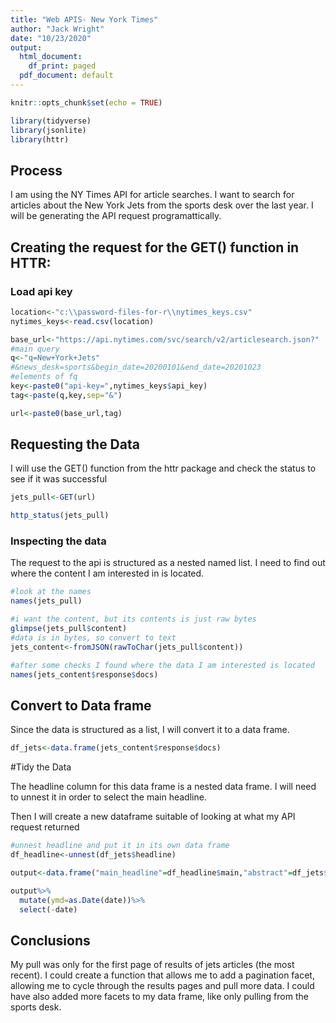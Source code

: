 ```yaml
---
title: "Web APIS- New York Times"
author: "Jack Wright"
date: "10/23/2020"
output:
  html_document:
    df_print: paged
  pdf_document: default
---
```


```r
knitr::opts_chunk$set(echo = TRUE)
```

```r
library(tidyverse)
library(jsonlite)
library(httr)
```

## Process

I am using the NY Times API for article searches. I want to search for articles about the New York Jets from the sports desk over the last year. I will be generating the API request programattically. 

## Creating the request for the GET() function in HTTR:

### Load api key

```r
location<-"c:\\password-files-for-r\\nytimes_keys.csv"
nytimes_keys<-read.csv(location)

base_url<-"https://api.nytimes.com/svc/search/v2/articlesearch.json?"
#main query
q<-"q=New+York+Jets"
#&news_desk=sports&begin_date=20200101&end_date=20201023
#elements of fq
key<-paste0("api-key=",nytimes_keys$api_key)
tag<-paste(q,key,sep="&")

url<-paste0(base_url,tag)

```


## Requesting the Data

I will use the GET() function from the httr package and check the status to see if it was successful

```r
jets_pull<-GET(url)

http_status(jets_pull)
```


### Inspecting the data

The request to the api is structured as a nested named list. I need to find out where the content I am interested in is located.

```r
#look at the names
names(jets_pull)

#i want the content, but its contents is just raw bytes
glimpse(jets_pull$content)
#data is in bytes, so convert to text
jets_content<-fromJSON(rawToChar(jets_pull$content))

#after some checks I found where the data I am interested is located
names(jets_content$response$docs)

```



## Convert to Data frame

Since the data is structured as a list, I will convert it to a data frame.

```r
df_jets<-data.frame(jets_content$response$docs)

```


#Tidy the Data

The headline column for this data frame is a nested data frame. I will need to unnest it in order to select the main headline.

Then I will create a new dataframe suitable of looking at what my API request returned
```r
#unnest headline and put it in its own data frame
df_headline<-unnest(df_jets$headline)

output<-data.frame("main_headline"=df_headline$main,"abstract"=df_jets$abstract,"date"=df_jets$pub_date)

output%>%
  mutate(ymd=as.Date(date))%>%
  select(-date)
```


## Conclusions

My pull was only for the first page of results of jets articles (the most recent). I could create a function that allows me to add a pagination facet, allowing me to cycle through the results pages and pull more data. I could have also added more facets to my data frame, like only pulling from the sports desk.